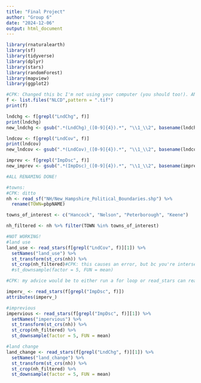 ```yaml
---
title: "Final Project"
author: "Group 6"
date: "2024-12-06"
output: html_document
---
```


```r
library(rnaturalearth)
library(sf)
library(tidyverse)
library(dplyr)
library(stars)
library(randomForest)
library(mapview)
library(ggplot2)
```

```r

#CPK: Changed this bc I'm not using your computer (you should too!). AND!!! Look at what the file paths DON'T contain, i.e., how is stars to read in a file in a folder that you haven't told it it's in? full.names?
f <- list.files("NLCD",pattern = ".tif")
print(f)

lndchg <- f[grepl("LndChg", f)]
print(lndchg)
new_lndchg <- gsub(".*(LndChg)_([0-9]{4}).*", "\\1_\\2", basename(lndchg))

lndcov <- f[grepl("LndCov", f)]
print(lndcov)
new_lndcov <- gsub(".*(LndCov)_([0-9]{4}).*", "\\1_\\2", basename(lndcov))

imprev <- f[grepl("ImpDsc", f)]
new_imprev <- gsub(".*(ImpDsc)_([0-9]{4}).*", "\\1_\\2", basename(imprev))

#ALL RENAMING DONE!

#towns: 
#CPK: ditto
nh <- read_sf("NH/New_Hampshire_Political_Boundaries.shp") %>%
  rename(TOWN=pbpNAME) 

towns_of_interest <- c("Hancock", "Nelson", "Peterborough", "Keene")

nh_filtered <- nh %>% filter(TOWN %in% towns_of_interest)

#NOT WORKING!
#land use
land_use <- read_stars(f[grepl("LndCov", f)][1]) %>%
  setNames("land_use") %>%
  st_transform(st_crs(nh)) %>%
  st_crop(nh_filtered)#CPK: this causes an error, but bc you're intersecting so few data, the downsample is unnned %>%
  #st_downsample(factor = 5, FUN = mean)

#CPK: my advice would be to either run a for loop or read_stars can read in multiple files. e.g.

imperv_ <- read_stars(f[grepl("ImpDsc", f)])
attributes(imperv_)

#imprevious
impervious <- read_stars(f[grepl("ImpDsc", f)][1]) %>%
  setNames("impervious") %>%
  st_transform(st_crs(nh)) %>%
  st_crop(nh_filtered) %>%
  st_downsample(factor = 5, FUN = mean)

#land change
land_change <- read_stars(f[grepl("LndChg", f)][1]) %>%
  setNames("land_change") %>%
  st_transform(st_crs(nh)) %>%
  st_crop(nh_filtered) %>%
  st_downsample(factor = 5, FUN = mean)
```
